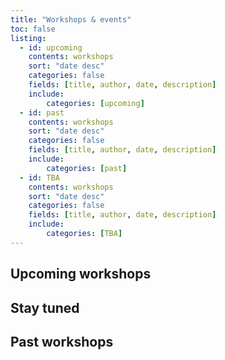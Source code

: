 ```yaml
---
title: "Workshops & events"
toc: false
listing:
  - id: upcoming
    contents: workshops
    sort: "date desc"
    categories: false
    fields: [title, author, date, description]
    include:
        categories: [upcoming]
  - id: past
    contents: workshops
    sort: "date desc"
    categories: false
    fields: [title, author, date, description]
    include:
        categories: [past]
  - id: TBA
    contents: workshops
    sort: "date desc"
    categories: false
    fields: [title, author, date, description]
    include:
        categories: [TBA]
---
```


## Upcoming workshops

:::{#upcoming}
:::

## Stay tuned

:::{#TBA}
:::

## Past workshops

:::{#past}
:::
